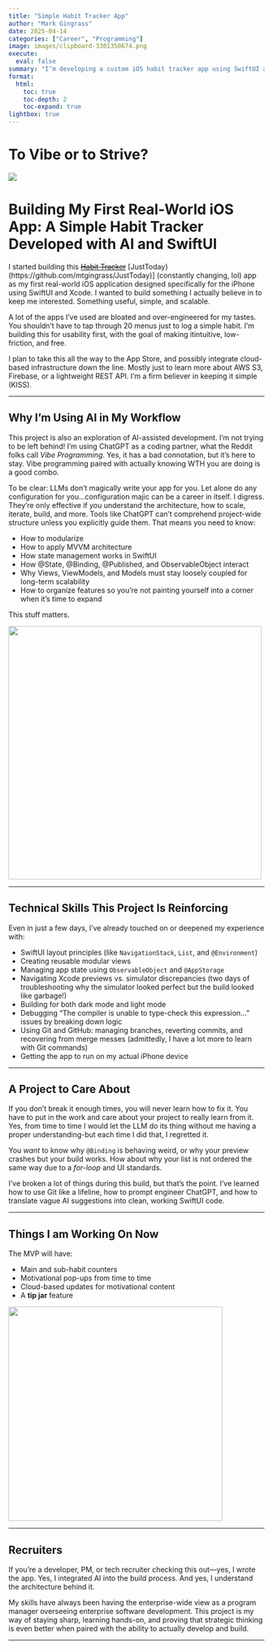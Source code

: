 ```yaml
---
title: "Simple Habit Tracker App"
author: "Mark Gingrass"
date: 2025-04-14
categories: ["Career", "Programming"]
image: images/clipboard-3301350674.png
execute:
  eval: false
summary: "I’m developing a custom iOS habit tracker app using SwiftUI and Xcode—with help from large language models (LLMs) to accelerate design, debug Swift code, and iterate features faster. The app supports recurring goals, progress tracking, and motivational messaging, with a focus on clean architecture and future scalability."
format:
  html:
    toc: true
    toc-depth: 2
    toc-expand: true
lightbox: true
---
```


# **To Vibe or to Strive?**

![](images/clipboard-3301350674.png)

# Building My First Real-World iOS App: A Simple Habit Tracker Developed with AI and SwiftUI

I started building this [~~Habit Tracker~~](https://github.com/mtgingrass/SimpleHabit "Github Repo") [JustToday}(https://github.com/mtgingrass/JustToday)] (constantly changing, lol) app as my first real-world iOS application designed specifically for the iPhone using SwiftUI and Xcode. I wanted to build something I actually believe in to keep me interested. Something useful, simple, and scalable.

A lot of the apps I’ve used are bloated and over-engineered for my tastes. You shouldn’t have to tap through 20 menus just to log a simple habit. I’m building this for usability first, with the goal of making itintuitive, low-friction, and free.

I plan to take this all the way to the App Store, and possibly integrate cloud-based infrastructure down the line. Mostly just to learn more about AWS S3, Firebase, or a lightweight REST API. I'm a firm believer in keeping it simple (KISS).

------------------------------------------------------------------------

## Why I’m Using AI in My Workflow

This project is also an exploration of AI-assisted development. I'm not trying to be left behind! I’m using ChatGPT as a coding partner, what the Reddit folks call *Vibe Programming*. Yes, it has a bad connotation, but it's here to stay. Vibe programming paired with actually knowing WTH you are doing is a good combo.

To be clear: LLMs don’t magically write your app for you. Let alone do any configuration for you...configuration majic can be a career in itself. I digress. They’re only effective if *you* understand the architecture, how to scale, iterate, build, and more. Tools like ChatGPT can’t comprehend project-wide structure unless you explicitly guide them. That means you need to know:

-   How to modularize
-   How to apply MVVM architecture
-   How state management works in SwiftUI
-   How @State, @Binding, @Published, and ObservableObject interact
-   Why Views, ViewModels, and Models must stay loosely coupled for long-term scalability
-   How to organize features so you’re not painting yourself into a corner when it’s time to expand

This stuff matters.

![](images/clipboard-3334868007.png){width="498"}

------------------------------------------------------------------------

## Technical Skills This Project Is Reinforcing

Even in just a few days, I’ve already touched on or deepened my experience with:

-   SwiftUI layout principles (like `NavigationStack`, `List`, and `@Environment`)
-   Creating reusable modular views
-   Managing app state using `ObservableObject` and `@AppStorage`
-   Navigating Xcode previews vs. simulator discrepancies (two days of troubleshooting why the simulator looked perfect but the build looked like garbage!)
-   Building for both dark mode and light mode
-   Debugging “The compiler is unable to type-check this expression…” issues by breaking down logic
-   Using Git and GitHub: managing branches, reverting commits, and recovering from merge messes (admittedly, I have a lot more to learn with Git commands)
-   Getting the app to run on my actual iPhone device

------------------------------------------------------------------------

## A Project to Care About

If you don't break it enough times, you will never learn how to fix it. You have to put in the work and care about your project to really learn from it. Yes, from time to time I would let the LLM do its thing without me having a proper understanding-but each time I did that, I regretted it.

You *want* to know why `@Binding` is behaving weird, or why your preview crashes but your build works. How about why your list is not ordered the same way due to a *for-loop* and UI standards.

I’ve broken a lot of things during this build, but that’s the point. I’ve learned how to use Git like a lifeline, how to prompt engineer ChatGPT, and how to translate vague AI suggestions into clean, working SwiftUI code.

------------------------------------------------------------------------

## Things I am Working On Now

The MVP will have:

-   Main and sub-habit counters
-   Motivational pop-ups from time to time
-   Cloud-based updates for motivational content
-   A **tip jar** feature

![](images/clipboard-3299487040.png){width="421"}

------------------------------------------------------------------------

## Recruiters

If you’re a developer, PM, or tech recruiter checking this out—yes, I wrote the app. Yes, I integrated AI into the build process. And yes, I understand the architecture behind it.

My skills have always been having the enterprise-wide view as a program manager overseeing enterprise software development. This project is my way of staying sharp, learning hands-on, and proving that strategic thinking is even better when paired with the ability to actually develop and build.

------------------------------------------------------------------------
